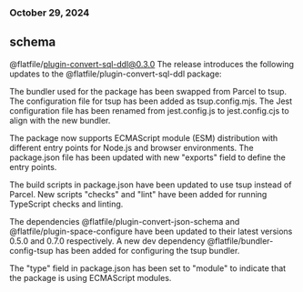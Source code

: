 ### October 29, 2024
## schema

@flatfile/plugin-convert-sql-ddl@0.3.0
The release introduces the following updates to the @flatfile/plugin-convert-sql-ddl package:

The bundler used for the package has been swapped from Parcel to tsup. The configuration file for tsup has been added as tsup.config.mjs. The Jest configuration file has been renamed from jest.config.js to jest.config.cjs to align with the new bundler.

The package now supports ECMAScript module (ESM) distribution with different entry points for Node.js and browser environments. The package.json file has been updated with new "exports" field to define the entry points.

The build scripts in package.json have been updated to use tsup instead of Parcel. New scripts "checks" and "lint" have been added for running TypeScript checks and linting.

The dependencies @flatfile/plugin-convert-json-schema and @flatfile/plugin-space-configure have been updated to their latest versions 0.5.0 and 0.7.0 respectively. A new dev dependency @flatfile/bundler-config-tsup has been added for configuring the tsup bundler.

The "type" field in package.json has been set to "module" to indicate that the package is using ECMAScript modules.